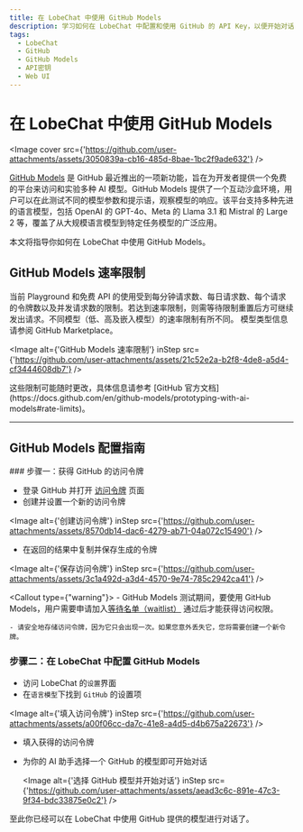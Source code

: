 ```yaml
---
title: 在 LobeChat 中使用 GitHub Models
description: 学习如何在 LobeChat 中配置和使用 GitHub 的 API Key，以便开始对话和交互。
tags:
  - LobeChat
  - GitHub
  - GitHub Models
  - API密钥
  - Web UI
---
```


# 在 LobeChat 中使用 GitHub Models

<Image cover src={'https://github.com/user-attachments/assets/3050839a-cb16-485d-8bae-1bc2f9ade632'} />

[GitHub Models](https://github.com/marketplace/models) 是 GitHub 最近推出的一项新功能，旨在为开发者提供一个免费的平台来访问和实验多种 AI 模型。GitHub Models 提供了一个互动沙盒环境，用户可以在此测试不同的模型参数和提示语，观察模型的响应。该平台支持多种先进的语言模型，包括 OpenAI 的 GPT-4o、Meta 的 Llama 3.1 和 Mistral 的 Large 2 等，覆盖了从大规模语言模型到特定任务模型的广泛应用。

本文将指导你如何在 LobeChat 中使用 GitHub Models。

## GitHub Models 速率限制

当前 Playground 和免费 API 的使用受到每分钟请求数、每日请求数、每个请求的令牌数以及并发请求数的限制。若达到速率限制，则需等待限制重置后方可继续发出请求。不同模型（低、高及嵌入模型）的速率限制有所不同。 模型类型信息请参阅 GitHub Marketplace。

<Image alt={'GitHub Models 速率限制'} inStep src={'https://github.com/user-attachments/assets/21c52e2a-b2f8-4de8-a5d4-cf3444608db7'} />

<Callout type="note">
  这些限制可能随时更改，具体信息请参考 [GitHub
  官方文档](https://docs.github.com/en/github-models/prototyping-with-ai-models#rate-limits)。
</Callout>

---

## GitHub Models 配置指南

<Steps>
  ### 步骤一：获得 GitHub 的访问令牌

  - 登录 GitHub 并打开 [访问令牌](https://github.com/settings/tokens) 页面
  - 创建并设置一个新的访问令牌

  <Image alt={'创建访问令牌'} inStep src={'https://github.com/user-attachments/assets/8570db14-dac6-4279-ab71-04a072c15490'} />

  - 在返回的结果中复制并保存生成的令牌

  <Image alt={'保存访问令牌'} inStep src={'https://github.com/user-attachments/assets/3c1a492d-a3d4-4570-9e74-785c2942ca41'} />

  <Callout type={"warning"}>
    - GitHub Models 测试期间，要使用 GitHub Models，用户需要申请加入[等待名单（waitlist）](https://github.com/marketplace/models/waitlist/join) 通过后才能获得访问权限。

    - 请安全地存储访问令牌，因为它只会出现一次。如果您意外丢失它，您将需要创建一个新令牌。
  </Callout>

  ### 步骤二：在 LobeChat 中配置 GitHub Models

  - 访问 LobeChat 的`设置`界面
  - 在`语言模型`下找到 `GitHub` 的设置项

  <Image alt={'填入访问令牌'} inStep src={'https://github.com/user-attachments/assets/a00f06cc-da7c-41e8-a4d5-d4b675a22673'} />

  - 填入获得的访问令牌
  - 为你的 AI 助手选择一个 GitHub 的模型即可开始对话

    <Image alt={'选择 GitHub 模型并开始对话'} inStep src={'https://github.com/user-attachments/assets/aead3c6c-891e-47c3-9f34-bdc33875e0c2'} />
</Steps>

至此你已经可以在 LobeChat 中使用 GitHub 提供的模型进行对话了。

